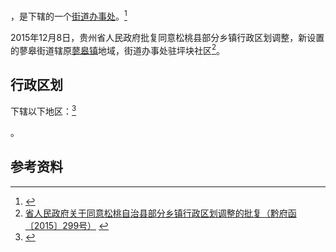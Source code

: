 {{中国乡级行政区|52/06/28/100/000}}

'''{{PAGENAMEBASE}}'''，是{{PRC admin/fullname|52/06/28/100/000|3}}下辖的一个[[街道办事处|街道办事处]]。<ref>{{PRC admin/ref sgc|{{PRC admin/parent|52/06/28/100/000}}}}</ref>

2015年12月8日，贵州省人民政府批复同意松桃县部分乡镇行政区划调整，新设置的蓼皋街道辖原[[蓼皋镇|蓼皋镇]]地域，街道办事处驻坪块社区<ref>[http://www.gzgov.gov.cn/xxgk/zfxxgkpt/szfxxgkml/ztfl/cxjshjbh/201701/t20170106_683883.html 省人民政府关于同意松桃自治县部分乡镇行政区划调整的批复（黔府函〔2015〕299号）] {{webarchive|url=https://web.archive.org/web/20170906040240/http://www.gzgov.gov.cn/xxgk/zfxxgkpt/szfxxgkml/ztfl/cxjshjbh/201701/t20170106_683883.html |date=2017-09-06 }}</ref>。

== 行政区划 ==

{{PAGENAMEBASE}}下辖以下地区：<ref>{{PRC admin/ref sgc|52/06/28/100/000}}</ref>

{{PRC admin/children|52/06/28/100/000}}。

== 参考资料 ==

{{reflist}}

{{行政区划小作品}}
{{PRC admin/navcat|52/06/28/100/000}}